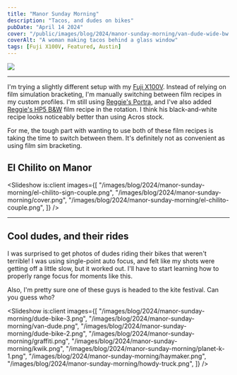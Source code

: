 ```yaml
---
title: "Manor Sunday Morning"
description: "Tacos, and dudes on bikes"
pubDate: "April 14 2024"
cover: "/public/images/blog/2024/manor-sunday-morning/van-dude-wide-bw.png"
coverAlt: "A woman making tacos behind a glass window"
tags: [Fuji X100V, Featured, Austin]
---
```



![](/images/blog/2024/manor-sunday-morning/van-dude-wide-bw.png)

---

I'm trying a slightly different setup with my [Fuji X100V](https://brianhan.com/tags/fuji%20x100v/). Instead of relying on film simulation bracketing, I'm manually switching between film recipes in my custom profiles. I'm still using [Reggie's Portra](https://reggiebphotography.com/blog/the-most-versatile-fujifilm-x-trans-iv-film-simulation-recipe-reggies-portra), and I've also added [Reggie's HP5 B&W](https://reggiebphotography.com/blog/the-most-versatile-fujifilm-x-trans-iv-film-simulation-recipe-reggies-hp5) film recipe in the rotation. I think his black-and-white recipe looks noticeably better than using Acros stock.

For me, the tough part with wanting to use both of these film recipes is taking the time to switch between them. It's definitely not as convenient as using film sim bracketing.

## El Chilito on Manor

<Slideshow
  is:client
  images={[
    "/images/blog/2024/manor-sunday-morning/el-chilito-sign-couple.png",
    "/images/blog/2024/manor-sunday-morning/cover.png",
    "/images/blog/2024/manor-sunday-morning/el-chilito-couple.png",
  ]}
/>

---

## Cool dudes, and their rides

I was surprised to get photos of dudes riding their bikes that weren't terrible! I was using single-point auto focus, and felt like my shots were getting off a little slow, but it worked out. I'll have to start learning how to properly range focus for moments like this.

Also, I'm pretty sure one of these guys is headed to the kite festival. Can you guess who?

<Slideshow
  is:client
  images={[
    "/images/blog/2024/manor-sunday-morning/dude-bike-3.png",
    "/images/blog/2024/manor-sunday-morning/van-dude.png",
    "/images/blog/2024/manor-sunday-morning/dude-bike-2.png",
    "/images/blog/2024/manor-sunday-morning/graffiti.png",
    "/images/blog/2024/manor-sunday-morning/kwik.png",
    "/images/blog/2024/manor-sunday-morning/planet-k-1.png",
    "/images/blog/2024/manor-sunday-morning/haymaker.png",
    "/images/blog/2024/manor-sunday-morning/howdy-truck.png",
  ]}
/>
